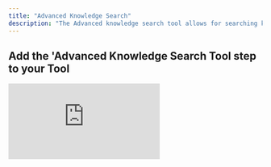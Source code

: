 ```yaml
---
title: "Advanced Knowledge Search"
description: "The Advanced knowledge search tool allows for searching knowledge tables with a higher degree of accuracy and precision"
---
```


## Add the 'Advanced Knowledge Search Tool step to your Tool

<div style={{ width:"100%",position:"relative",paddingTop:"55%" }}>
<iframe src="https://app.supademo.com/embed/cmcycpn2u1bqnc4kjevlw5uy6" frameBorder="0" title="Add the Advanced Knowledge Search tool step to your Tool" allow="clipboard-write" webkitallowfullscreen="true" mozallowfullscreen="true" allowfullscreen style={{ position:"absolute",top:0,left:0,width:"100%",height:"100%",border:"3px solid #5E43CE",borderRadius:"10px",objectFit:"cover" }} />

</div>

You can add the ‘Advanced Knowledge Search (2m context)’ Tool step to your Tool by:

1. Creating a new Tool, then searching for the Advanced Knowledge Search (2m context) Tool step.
2. Click ‘Expand’ to see the full Tool step.
3. Enter your search query in the **Query** field. 
4. Select the search type:
    - 	**Hybrid (recommended)**: Combines both semantic and keyword match for the most accurate and well-rounded results.
    - 	**Vector**: Finds results based on meaning (semantic similarity). Great when you want answers even if the exact words don’t match.
    - 	**Keyword**: Finds results based on exact word match. Useful when looking for specific terms or phrases.
5. Select the Number of results to return. 
6. Select the Knowledge set to use.
7. Select the fields to vectorize - choose which columns from your data should be used for retrieval. **By default, all fields are included.**
8. Select your retrieval postprocessing option after generating your answer: 
    - 	**None**: No extra processing. You’ll get the raw retrieved text as-is.
    -   **Basic**: Applies light formatting or cleaning to make the results easier to read.
    -   **Summary**: Automatically summarizes the retrieved content to make it shorter and more digestible.
    -   **Markdown**: Formats the retrieved text in Markdown (e.g., with bold, headings, lists) to improve readability or prep it for markdown-compatible interfaces.
    -   **Entity Extraction**: Pulls out key information from the retrieved content, e.g., names, places, dates, etc.

## Advanced settings:

### System prompt
The system prompt is the very first message in a conversation that instructs the model on its role or the personality of the AI. Examples can be expert researcher, analyst or tutor.

### Temperature
The temperature setting controls how “creative” or “random” the model’s responses will be. Lower temperatures make the model more focused and deterministic, while higher temperatures make it more creative and unpredictable.

### LLM model
The model that will be used to generate the response. By default this model is `command-r-plus`.

### Embedding Model
This is the model used to turn your text into a format the AI can understand and search through effectively. By default this model is `embed-english-v3.0`.

<Note>For multilingual support, you can use `embed-multilingual-v3.0`</Note>

### Reranker Model
Improves your search results by reordering them to show the most relevant information first. This is off by default but enabling it will boost performance in most cases.

### Chunk Size
Chunking size decides how much text is grouped together at once when the system processes your content. It’s measured in tokens, which are like small pieces of words. 
Common values are: `[128, 256, 512, 1024]`

<Tip>
- Larger chunks means more context and easier to understand the bigger picture—great for complex content.  
- Smaller chunks means less context but more precise results—ideal for pinpointing specific information or short facts.
</Tip>

### Chunking Strategy

<AccordionGroup>
    <Accordion title="Base">
        This is the standard chunking method. It simply splits your text into fixed-sized chunks without adding any extra context. It’s fast and works well for straightforward content.
    
        <Tip>Best for: Clean, well-structured documents where each section makes sense on its own.</Tip>
    </Accordion>
    
    <Accordion title="Window">
        This strategy adds some overlap between chunks, meaning parts of the text are repeated across neighboring chunks. This helps preserve context between sections.
    
        <Tip>Best for: Text where ideas span multiple paragraphs—helps avoid losing important connections.</Tip>
    </Accordion>
    
    <Accordion title="Contextual">
        This method intelligently adjusts how chunks are created based on the structure and meaning of the content. It uses more advanced logic to split text at natural breaks (like headings or sentences).
    
        <Tip>Best for: Complex or unstructured content where preserving meaning and flow is important.</Tip>
    </Accordion>
</AccordionGroup>

### Use Raw Files

Select this if you want to run retrieval directly on the source file. 
<Warning>This only works on PDF and PPTX files</Warning>

### Use Vision
Select this if you want to use vision models (OCR) to parse the raw pdf files.

### Update Vectors
This option lets you force update the stored representations of your data (called embeddings) using your current settings—like a chunk size, embedding model, or chunking strategy.

### Generate Citations

Turn this on to include direct references from your knowledge set during retrieval. This makes responses more accurate and grounded.

## Frequently asked questions (FAQs)

<AccordionGroup>
    <Accordion title="What is the difference between Advanced Knowledge Search and [Advanced Knowledge Search (2m context)](/tool/tool-steps/knowledge/advanced-knowledge-search-2m)?">Advanced Knowledge Search (2m) allows you to search your entire knowledge set with just a prompt whilst Advanced Knowledge Search allows you to filter down your search results for a more focused retrieval.</Accordion>
    <Accordion title="When should I use Advanced Knowledge Search (2m) instead of the regular one?">Start with Advanced Knowledge Search (2m) for most use cases. It works best when you want quick, high-quality answers across your entire knowledge base without much setup. Switch to Advanced Knowledge Search when you need more control, such as filtering by specific fields or fine-tuning what gets retrieved.</Accordion>
    <Accordion title="Which one gives better quality results?">Advanced knowledge search (2m) often produces richer, more complete answers, especially with large or unstructured content. However, Advanced Knowledge Search can give more precise results when you’re focused on a particular field, keyword, or structured dataset.</Accordion>
</AccordionGroup>
